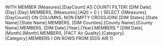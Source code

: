 WITH 
MEMBER [Measures].[DayCount] AS 
    COUNT(
        FILTER(
            [DIM Date].[Day].[Day].MEMBERS,
            [Measures].[AQI] > 0
        )
    )
SELECT 
    {[Measures].[DayCount]} ON COLUMNS,
    NON EMPTY 
    CROSSJOIN(
        [DIM States].[State Name].[State Name].MEMBERS,
		[DIM Counties].[County Name].[County Name].MEMBERS,
        [DIM Date].[Year].[Year].MEMBERS *
        [DIM Date].[Month].[Month].MEMBERS,
        [FACT Air Quality].[Category].[Category].MEMBERS
    ) ON ROWS
FROM [DDS AIR 1]


